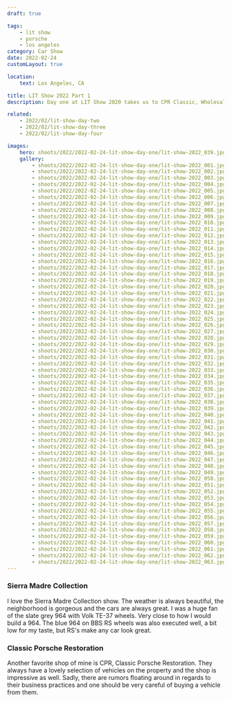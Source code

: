 ```yaml
---
draft: true

tags:
    - lit show
    - porsche
    - los angeles
category: Car Show
date: 2022-02-24
customLayout: true

location:
    text: Los Angeles, CA

title: LIT Show 2022 Part 1
description: Day one at LIT Show 2020 takes us to CPR Classic, Wholesale California and the Sierra Madre Collection open house.

related:
    - 2022/02/lit-show-day-two
    - 2022/02/lit-show-day-three
    - 2022/02/lit-show-day-four

images:
    hero: shoots/2022/2022-02-24-lit-show-day-one/lit-show-2022_039.jpg
    gallery:
        - shoots/2022/2022-02-24-lit-show-day-one/lit-show-2022_001.jpg
        - shoots/2022/2022-02-24-lit-show-day-one/lit-show-2022_002.jpg
        - shoots/2022/2022-02-24-lit-show-day-one/lit-show-2022_003.jpg
        - shoots/2022/2022-02-24-lit-show-day-one/lit-show-2022_004.jpg
        - shoots/2022/2022-02-24-lit-show-day-one/lit-show-2022_005.jpg
        - shoots/2022/2022-02-24-lit-show-day-one/lit-show-2022_006.jpg
        - shoots/2022/2022-02-24-lit-show-day-one/lit-show-2022_007.jpg
        - shoots/2022/2022-02-24-lit-show-day-one/lit-show-2022_008.jpg
        - shoots/2022/2022-02-24-lit-show-day-one/lit-show-2022_009.jpg
        - shoots/2022/2022-02-24-lit-show-day-one/lit-show-2022_010.jpg
        - shoots/2022/2022-02-24-lit-show-day-one/lit-show-2022_011.jpg
        - shoots/2022/2022-02-24-lit-show-day-one/lit-show-2022_012.jpg
        - shoots/2022/2022-02-24-lit-show-day-one/lit-show-2022_013.jpg
        - shoots/2022/2022-02-24-lit-show-day-one/lit-show-2022_014.jpg
        - shoots/2022/2022-02-24-lit-show-day-one/lit-show-2022_015.jpg
        - shoots/2022/2022-02-24-lit-show-day-one/lit-show-2022_016.jpg
        - shoots/2022/2022-02-24-lit-show-day-one/lit-show-2022_017.jpg
        - shoots/2022/2022-02-24-lit-show-day-one/lit-show-2022_018.jpg
        - shoots/2022/2022-02-24-lit-show-day-one/lit-show-2022_019.jpg
        - shoots/2022/2022-02-24-lit-show-day-one/lit-show-2022_020.jpg
        - shoots/2022/2022-02-24-lit-show-day-one/lit-show-2022_021.jpg
        - shoots/2022/2022-02-24-lit-show-day-one/lit-show-2022_022.jpg
        - shoots/2022/2022-02-24-lit-show-day-one/lit-show-2022_023.jpg
        - shoots/2022/2022-02-24-lit-show-day-one/lit-show-2022_024.jpg
        - shoots/2022/2022-02-24-lit-show-day-one/lit-show-2022_025.jpg
        - shoots/2022/2022-02-24-lit-show-day-one/lit-show-2022_026.jpg
        - shoots/2022/2022-02-24-lit-show-day-one/lit-show-2022_027.jpg
        - shoots/2022/2022-02-24-lit-show-day-one/lit-show-2022_028.jpg
        - shoots/2022/2022-02-24-lit-show-day-one/lit-show-2022_029.jpg
        - shoots/2022/2022-02-24-lit-show-day-one/lit-show-2022_030.jpg
        - shoots/2022/2022-02-24-lit-show-day-one/lit-show-2022_031.jpg
        - shoots/2022/2022-02-24-lit-show-day-one/lit-show-2022_032.jpg
        - shoots/2022/2022-02-24-lit-show-day-one/lit-show-2022_033.jpg
        - shoots/2022/2022-02-24-lit-show-day-one/lit-show-2022_034.jpg
        - shoots/2022/2022-02-24-lit-show-day-one/lit-show-2022_035.jpg
        - shoots/2022/2022-02-24-lit-show-day-one/lit-show-2022_036.jpg
        - shoots/2022/2022-02-24-lit-show-day-one/lit-show-2022_037.jpg
        - shoots/2022/2022-02-24-lit-show-day-one/lit-show-2022_038.jpg
        - shoots/2022/2022-02-24-lit-show-day-one/lit-show-2022_039.jpg
        - shoots/2022/2022-02-24-lit-show-day-one/lit-show-2022_040.jpg
        - shoots/2022/2022-02-24-lit-show-day-one/lit-show-2022_041.jpg
        - shoots/2022/2022-02-24-lit-show-day-one/lit-show-2022_042.jpg
        - shoots/2022/2022-02-24-lit-show-day-one/lit-show-2022_043.jpg
        - shoots/2022/2022-02-24-lit-show-day-one/lit-show-2022_044.jpg
        - shoots/2022/2022-02-24-lit-show-day-one/lit-show-2022_045.jpg
        - shoots/2022/2022-02-24-lit-show-day-one/lit-show-2022_046.jpg
        - shoots/2022/2022-02-24-lit-show-day-one/lit-show-2022_047.jpg
        - shoots/2022/2022-02-24-lit-show-day-one/lit-show-2022_048.jpg
        - shoots/2022/2022-02-24-lit-show-day-one/lit-show-2022_049.jpg
        - shoots/2022/2022-02-24-lit-show-day-one/lit-show-2022_050.jpg
        - shoots/2022/2022-02-24-lit-show-day-one/lit-show-2022_051.jpg
        - shoots/2022/2022-02-24-lit-show-day-one/lit-show-2022_052.jpg
        - shoots/2022/2022-02-24-lit-show-day-one/lit-show-2022_053.jpg
        - shoots/2022/2022-02-24-lit-show-day-one/lit-show-2022_054.jpg
        - shoots/2022/2022-02-24-lit-show-day-one/lit-show-2022_055.jpg
        - shoots/2022/2022-02-24-lit-show-day-one/lit-show-2022_056.jpg
        - shoots/2022/2022-02-24-lit-show-day-one/lit-show-2022_057.jpg
        - shoots/2022/2022-02-24-lit-show-day-one/lit-show-2022_058.jpg
        - shoots/2022/2022-02-24-lit-show-day-one/lit-show-2022_059.jpg
        - shoots/2022/2022-02-24-lit-show-day-one/lit-show-2022_060.jpg
        - shoots/2022/2022-02-24-lit-show-day-one/lit-show-2022_061.jpg
        - shoots/2022/2022-02-24-lit-show-day-one/lit-show-2022_062.jpg
        - shoots/2022/2022-02-24-lit-show-day-one/lit-show-2022_063.jpg
---
```


### Sierra Madre Collection

I love the Sierra Madre Collection show. The weather is always beautiful, the neighborhood is gorgeous and the cars are always great. I was a huge fan of the slate grey 964 with Volk TE-37 wheels. Very close to how I would build a 964. The blue 964 on BBS RS wheels was also executed well, a bit low for my taste, but RS's make any car look great.

### Classic Porsche Restoration

Another favorite shop of mine is CPR, Classic Porsche Restoration. They always have a lovely selection of vehicles on the property and the shop is impressive as well. Sadly, there are rumors floating around in regards to their business practices and one should be very careful of buying a vehicle from them.
